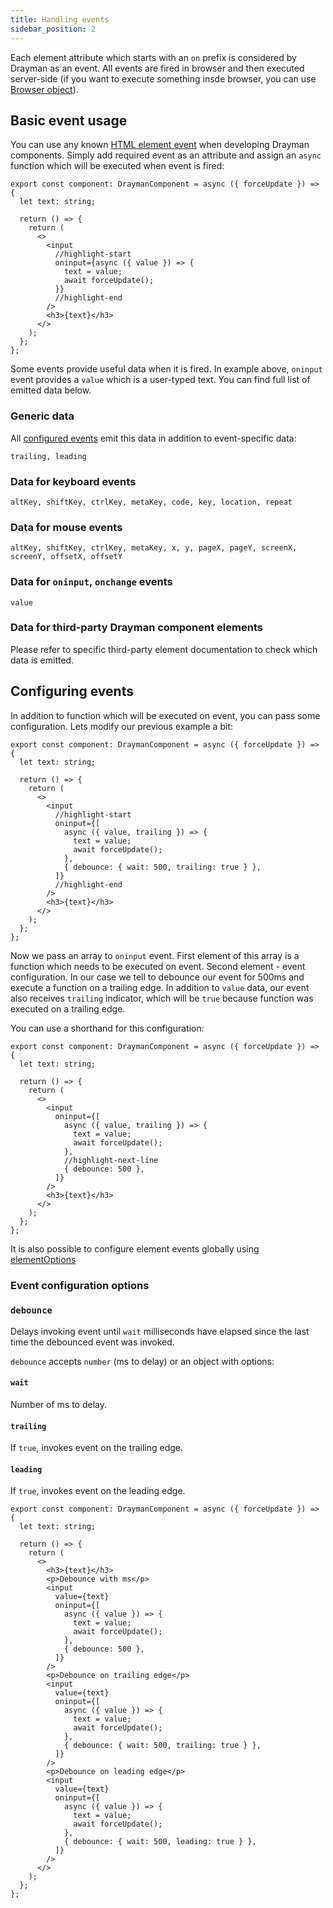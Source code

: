 ```yaml
---
title: Handling events
sidebar_position: 2
---
```


Each element attribute which starts with an `on` prefix is considered by Drayman as an event. All events are fired in browser and then executed server-side (if you want to execute something insde browser, you can use [Browser object](./helpers/the-browser-object)).

## Basic event usage

You can use any known [HTML element event](https://html.spec.whatwg.org/multipage/indices.html#attributes-3) when developing Drayman components. Simply add required event as an attribute and assign an `async` function which will be executed when event is fired:

```tsx title="src/components/home.tsx"
export const component: DraymanComponent = async ({ forceUpdate }) => {
  let text: string;

  return () => {
    return (
      <>
        <input
          //highlight-start
          oninput={async ({ value }) => {
            text = value;
            await forceUpdate();
          }}
          //highlight-end
        />
        <h3>{text}</h3>
      </>
    );
  };
};
```

Some events provide useful data when it is fired. In example above, `oninput` event provides a `value` which is a user-typed text. You can find full list of emitted data below.

### Generic data

All [configured events](#configuring-events) emit this data in addition to event-specific data:

```text
trailing, leading
```

### Data for keyboard events

```text
altKey, shiftKey, ctrlKey, metaKey, code, key, location, repeat
```

### Data for mouse events

```text
altKey, shiftKey, ctrlKey, metaKey, x, y, pageX, pageY, screenX, screenY, offsetX, offsetY
```

### Data for `oninput`, `onchange` events

```text
value
```

### Data for third-party Drayman component elements

Please refer to specific third-party element documentation to check which data is emitted.

## Configuring events

In addition to function which will be executed on event, you can pass some configuration. Lets modify our previous example a bit:

```tsx title="src/components/home.tsx"
export const component: DraymanComponent = async ({ forceUpdate }) => {
  let text: string;

  return () => {
    return (
      <>
        <input
          //highlight-start
          oninput={[
            async ({ value, trailing }) => {
              text = value;
              await forceUpdate();
            },
            { debounce: { wait: 500, trailing: true } },
          ]}
          //highlight-end
        />
        <h3>{text}</h3>
      </>
    );
  };
};
```

Now we pass an array to `oninput` event. First element of this array is a function which needs to be executed on event. Second element - event configuration. In our case we tell to debounce our event for 500ms and execute a function on a trailing edge. In addition to `value` data, our event also receives `trailing` indicator, which will be `true` because function was executed on a trailing edge.

You can use a shorthand for this configuration:

```tsx title="src/components/home.tsx"
export const component: DraymanComponent = async ({ forceUpdate }) => {
  let text: string;

  return () => {
    return (
      <>
        <input
          oninput={[
            async ({ value, trailing }) => {
              text = value;
              await forceUpdate();
            },
            //highlight-next-line
            { debounce: 500 },
          ]}
        />
        <h3>{text}</h3>
      </>
    );
  };
};
```

It is also possible to configure element events globally using [elementOptions](../introduction/configuration#elementoptions)

### Event configuration options

### `debounce`

Delays invoking event until `wait` milliseconds have elapsed since the last time the debounced event was invoked.

`debounce` accepts `number` (ms to delay) or an object with options:

#### `wait`

Number of ms to delay.

#### `trailing`

If `true`, invokes event on the trailing edge.

#### `leading`

If `true`, invokes event on the leading edge.

```tsx title="src/components/home.tsx"
export const component: DraymanComponent = async ({ forceUpdate }) => {
  let text: string;

  return () => {
    return (
      <>
        <h3>{text}</h3>
        <p>Debounce with ms</p>
        <input
          value={text}
          oninput={[
            async ({ value }) => {
              text = value;
              await forceUpdate();
            },
            { debounce: 500 },
          ]}
        />
        <p>Debounce on trailing edge</p>
        <input
          value={text}
          oninput={[
            async ({ value }) => {
              text = value;
              await forceUpdate();
            },
            { debounce: { wait: 500, trailing: true } },
          ]}
        />
        <p>Debounce on leading edge</p>
        <input
          value={text}
          oninput={[
            async ({ value }) => {
              text = value;
              await forceUpdate();
            },
            { debounce: { wait: 500, leading: true } },
          ]}
        />
      </>
    );
  };
};
```
